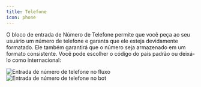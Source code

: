 ```yaml
---
title: Telefone
icon: phone
---
```


O bloco de entrada de Número de Telefone permite que você peça ao seu usuário um número de telefone e garanta que ele esteja devidamente formatado. Ele também garantirá que o número seja armazenado em um formato consistente. Você pode escolher o código do país padrão ou deixá-lo como internacional:

<Tabs>
  <Tab title="Fluxo">
    <Frame>
      <img
        src="/images/blocks/inputs/phone-number-flow.png"
        alt="Entrada de número de telefone no fluxo"
        className="rounded-lg"
      />
    </Frame>
  </Tab>
  <Tab title="Bot">
    <Frame>
      <img
        src="/images/blocks/inputs/phone-number-bot.png"
        alt="Entrada de número de telefone no bot"
        className="rounded-lg"
      />
    </Frame>
  </Tab>
</Tabs>
